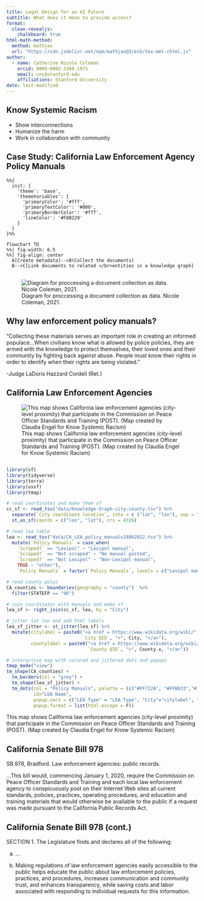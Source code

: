 ```yaml
---
title: Legal Design for an AI Future
subtitle: What does it mean to provide access?
format: 
  clean-revealjs:
    chalkboard: true
html-math-method:
  method: mathjax
  url: "https://cdn.jsdelivr.net/npm/mathjax@3/es5/tex-mml-chtml.js"
author:
  - name: Catherine Nicole Coleman
    orcid: 0000-0002-3360-1975
    email: cnc@stanford.edu
    affiliations: Stanford University
date: last-modified
---
```

## Know Systemic Racism

::: {.incremental}
- Show interconnections
- Humanize the harm
- Work in collaboration with community
:::

## Case Study: California Law Enforcement Agency Policy Manuals

```mermaid
%%{
  init: {
    'theme': 'base',
    'themeVariables': {
      'primaryColor': '#fff',
      'primaryTextColor': '#000',
      'primaryBorderColor': '#fff',
      'lineColor': '#F8B229'
    }
  }
}%%

flowchart TD
%%| fig-width: 6.5
%%| fig-align: center
  A[Create metadata]-->B(Collect the documents)
  B-->C[Link documents to related </br>entities in a knowledge graph]

```

## 
![Diagram for proccessing a document collection as data. Nicole Coleman, 2021.](imgs/KSR_CAD.png)


## Why law enforcement policy manuals?

"Collecting these materials serves an important role in creating an informed populace...When civilians know what is allowed by police policies, they are armed with the knowledge to protect themselves, their loved ones and their community by fighting back against abuse. People must know their rights in order to identify when their rights are being violated."

-Judge LaDoris Hazzard Cordell (Ret.)


## California Law Enforcement Agencies {visibility="hidden"}
![This map shows California law enforcement agencies (city-level proximity) that participate in the Commission on Peace Officer Standards and Training (POST). (Map created by Claudia Engel for Know Systemic Racism)](imgs/lea_map.png)

## {.smaller}

```r
library(sf)
library(tidyverse)
library(terra)
library(ussf)
library(tmap)

# read coordinates and make them sf
cc_sf <- read_tsv("data/Knowledge-Graph-city-county.tsv") %>% 
  separate(`City coordinate location`, into = c ("lat", "lon"), sep = ",", convert = T) %>% 
  st_as_sf(coords = c("lon", "lat"), crs = 4326) 

# read lea table
lea <- read_tsv("data/CA_LEA_policy_manuals24062022.tsv") %>% 
  mutate(`Policy Manuals` = case_when(
    `Scraped?` == "Lexipol" ~ "Lexipol manual",
    `Scraped?` == "Not scraped" ~ "No manual posted",
    `Scraped?` == "Not Lexipol" ~ "Non-Lexipol manual",
    TRUE ~ "other"),
    `Policy Manuals` = factor(`Policy Manuals`, levels = c("Lexipol manual", "Non-Lexipol manual", "No manual posted")))

# read county polys
CA_counties <- boundaries(geography = "county")  %>% 
  filter(STATEFP == "06") 

# join coordinates with manuals and make sf
lea_sf <- right_join(cc_sf, lea, by = "City") 

# jitter lat lon and add html labels
lea_sf_jitter <- st_jitter(lea_sf) %>% 
  mutate(citylabel = paste0("<a href = https://www.wikidata.org/wiki/", 
                            `City QID`, ">", City, "</a>"),
         countylabel = paste0("<a href = https://www.wikidata.org/wiki/", 
                              `County QID`, ">", County.x, "</a>"))

# interactive map with colored and jittered dots and popups
tmap_mode("view")
tm_shape(CA_counties) +
  tm_borders(col = "grey") +
  tm_shape(lea_sf_jitter) +
  tm_dots(col = "Policy Manuals", palette = (c("#FF722A", "#FFB833","#78E5FF")),
          id="LEA Name", 
          popup.vars = c("LEA Type" = "LEA Type", "City"="citylabel", "County"="countylabel", "Ref"="Ref"),
          popup.format = list(html.escape = F))

```

This map shows California law enforcement agencies (city-level proximity) that participate in the Commission on Peace Officer Standards and Training (POST). (Map created by Claudia Engel for Know Systemic Racism)


## California Senate Bill 978

SB 978, Bradford. Law enforcement agencies: public records.

...This bill would, commencing January 1, 2020, require the Commission on Peace Officer Standards and Training and each local law enforcement agency to [conspicuously post]{.alert} on their Internet Web sites all current standards, policies, practices, operating procedures, and education and training materials that would otherwise be available to the public if a request was made pursuant to the California Public Records Act. 

## California Senate Bill 978 (cont.)

SECTION 1. The Legislature finds and declares all of the following:

(a) ...

(d) Making regulations of law enforcement agencies easily accessible to the public helps educate the public about law enforcement policies, practices, and procedures, increases communication and community trust, and enhances transparency, while saving costs and labor associated with responding to individual requests for this information.


